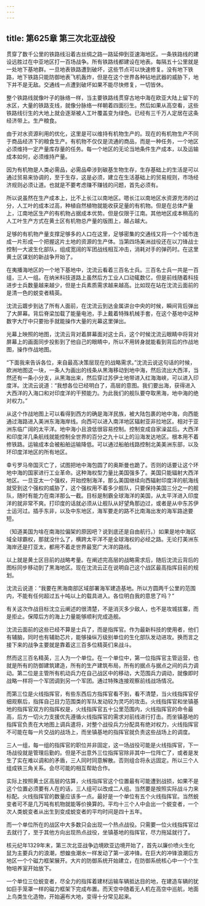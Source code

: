 ```yaml
---
---
---
```

title: 第625章 第三次北亚战役
---



贯穿了数千公里的铁路线沿着古丝绸之路一路延伸到亚速海地区。一条铁路线的建设远胜过在中亚地区打一百场战争。所有铁路线都建设在地表。每隔五十公里就是一处地下基地群。一旦地表铁路遭到破坏，这些节点可以快速修复。没有地下铁路，地下铁路只能防御地表飞机轰炸，但是在这个世界各种钻地武器的威胁下，地下并不是无敌。交通线一点遭到破坏如果不能尽快修复，一切皆休。

整个铁路线就像叶子的脉络一样，当主要铁路线贯穿古地中海在欧亚大陆上留下的水区，大量的铁路支线，就像分脉络一样朝着四面衍生。然后如果从高空看，这些铁路线衍生的大地上就会逐渐被人工叶覆盖变为绿色。已经有三千万人定居在这条经济带上。生产粮食。

由于对水资源利用的优化，这里是可以维持有机物生产的。现在的有机物生产不同于商品经济下的粮食生产。有机物不仅仅是流通的商品，而是一种任务，一个地区必须维持一定产量库存量的任务。每一个地区的无论当地条件生产成本，以及运输成本如何，必须维持产量。

因为有机物是人类必需品，必需品牵涉到碳基生物生存，生存基础上的生活是可以通过贸易来协调的，至于生存，这是必须，建立在生活基础上的贸易规则，市场经济规则必须让道。也就是不要考虑赚不赚钱的问题，首先必须有。

所以说虽然在生产成本上，比不上长江以南地区。嗯长江以南地区水资源充沛的过分，人工叶的成本过高，种植自然植物就能收获足量的有机物。但是在总体产量上，江南地区生产的有机物占据成本优势。但是仅限于江南。其他地区成本稍高的人工叶生产方式在黄土区有机物总产量的版图上，越占越大。

足够的有机物产量支撑足够多的人口在这里，足够密集的交通线又将一个个城市连成一片形成一个把握这片土地的资源的生产体。当第四场美洲战役还在以刀锋战士控制一大波生化部队，组成宽阔的军团战线相互冲击，消耗对手的弹药时。在这里黄土区谋划的新战争开始了。

在夷播海地区的一个地下基地中，沈流云看着三百名士兵。三百名士兵一共是一百组，三人一组。在纳米科技道路上虽然后方工业人口动辄数亿，但是前线随着科技进步士兵数量越来越少，但是士兵素质需求越来越高。比如现在站在沈流云面前的是清一色的蜕变者精英。

沈流云踱步到达了所有人面前，在沈流云到达金属讲台中央的时候，瞬间背后弹出了大屏幕。背后脊梁加载了能量电池，手上戴着特殊机械手套，在这个基地中这种数字大厅中只要抬手就能操作大量的光幕这里弹出。

光幕上映照的地图，沈流云背对着屏幕面对这士兵，这个时候沈流云眼睛中将背对屏幕上的画面同步投影到了他自己的眼睛中，所以不用转身就能看到背后的作战地图，操作作战地图。

“下面我来告诉各位，来自最高决策层现在的战略需求。”沈流云说这句话的时候，欧洲地图这一块，一条人为画出的线条从黑海移动到地中海，然后流出大西洋，当然还有一条小分支，从黑海出来，然后穿过苏伊士地带进入红海海峡，可以进入印度洋。沈流云说道：“我想各位已经明白了，高层的意图。我们要出海，获得进入大西洋的入海口和对印度洋的干预能力。为此我们的舰队要夺取黑海，地中海的绝对权力。”

从这个作战地图上可以看得到西方的确是海洋民族，被大陆包裹的地中海，向西能通过海路进入美洲东海海岸线。向西可以进入南洋地区辐射亚非拉地区。相对于亚洲东临广阔的太平洋。地中海小且浪低很容易控制。控制变成自家澡盆后。大西洋和印度洋几条航线就能控制全世界的百分之九十以上的沿海发达地区。根本用不着修铁路。运输成本会被船舶运输降低。可以通过船舶线路控制北美美洲东部，以及环印度洋地区的所有地区。

幸亏罗马帝国灭亡了，试图把地中海包圆了的奥斯曼也跪了。否则的话要让这个环地中海的国家进行工业革命。这种海权型力量比美国强多了。美国只能辐射大西洋地区。一旦亚太一个强权，开始控制海洋，那么美国继续向西辐射印度洋的航海线就受到这个强权的威胁了，这个强权用不着多少舰队，只要保持美国三分之一的舰队，随时有能力在南洋那么一截。目标是制霸全球海洋的美国，从太平洋进入印度洋的就非常不爽。打印度的话就必须从让舰队从好望角那边过，或者是从中东苏伊士运河过。插手东非，以及中东地区，海军要走的路不比南海出发的海军路途要短。

（知道美国为啥在南海拉偏架的原因吧？说到底还是自由航行。）如果是地中海区域全球霸权，那就没什么了，横跨太平洋不是全球海权的必经之路。无论打美洲东海岸还是打亚太，都用不着走世界最宽广大洋的路线。

以上就是黄土区目前的战略考量。在阐述完高层的战略需求后，随后沈流云背后的图标同步移动到了黑海地区。现在沈流云正在说明自己这个战区最高指挥目前的规划。

沈流云说道：“我要在黑海南部区域部署海军建造基地。所以方圆两千公里的范围内，不能有任何超过五十吨以上的载具进入。各位明白我的意思了吗？”

有关这次作战目标沈立云阐述的很清楚，不是消灭多少敌人，也不是攻城拔寨，而是拒止。保障后方的海上力量能够顺利完成造舰。

沈流云面前的这些已经不算是士兵了，而是指挥官。作为最新科技的使用者，他们有辅脑，同时也有辅助芯片，能够操纵万级别单位的生化部队发动进攻。换而言之接下来的战争主要就是靠着这三百多位精英们来战斗。

然而这三百名精英，三人为一个单位。在一个单位中，第一位指挥官主管运营，也就是所有的防御建筑建造，所有的生产建筑布局，所有的据点与据点之间的兵力调动。第二位是主管所有机动兵力在自己战区中的移动，大范围兵力调动，就像即时战略一样将一个军团调到另一个军团。通过特殊连接观察前线战场情况。

而第三位是火线指挥官，有些东西后方指挥官看不到，看不清楚，当火线指挥官仔细观察后，指挥自己目力范围类的军队发动较为灵巧的攻击。火线指挥官和坐镇基地的指挥官双方的指挥权是，火线指挥官五十公里范围内，火线指挥官的命令最高，后方一切火力支援优先遵循火线指挥官的需求对前线进行打击。而坐镇基地的指挥官负责在大地图上调兵遣将，对整个战役兵力分配具有绝对权力，火线指挥官不可能在每一片交战的战场上，而坐镇基地的指挥官就负责这些战场上的调度。

三人一组，每一组的指挥官的职位并非固定，这一场战役可能是火线指挥官，下一场战役就是管理后勤的。但是不出意外三位指挥官除非其中一位阵亡了，或者是发生了实在难以调和的矛盾，三人同时同意解散。否则组合将永远固定。所以三个人组成铁三角关系。会尽可能的相互帮助合作。

实际上按照黄土区高层的估算，火线指挥官这个位置最有可能遭到战损，如果不是这个位置必须要有人在的话，三人组可以改成二人组。当然要是按照实际战斗力来标配。火线指挥官的数量应该多一点。最好是一个单位有五个火线指挥官。当然蜕变者可不是几万吨有机物就能等价换算的。平均十三个人中会出一个蜕变者，一个次人类蜕变者从出生到变成蜕变者的平均时间是四十五年。

而一个单位所在的战区中大多数只会出现一个热点战役。只需要一位火线指挥官过去就行了，至于其他方向出现热点战役，坐镇基地的指挥官，尽力拖延就行了。

核元纪年1329年末，第三次北亚战争边境欧亚边境开始了，首先以廉价喷火生化鼠为主要兵力的浪潮，想蝗虫潮水一样发动了第一波冲锋。在巨大的冲锋浪潮后方地区一个个磁力框架展开。大片的防御系统开始建立，在防御系统核心中一个个生物培养室开始放下。

一个单位三位蜕变者，尽全力的指挥着建材运输车辆抵达目的地，在建造车辆的犹如巨手笼罩一样的磁力框架下完成布置。而天空中随着无人机在高空中巡航，地面上鸟类生化造物，开始遍布大地，变得十分常见起来。